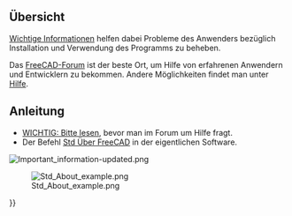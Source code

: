 <languages/>

<span id="Overview"></span>
==Übersicht==

[[Important information/de|Wichtige Informationen]] helfen dabei Probleme des Anwenders bezüglich Installation und Verwendung des Programms zu beheben. 

Das [https://forum.freecad.org/viewforum.php?f=3 FreeCAD-Forum] ist der beste Ort, um Hilfe von erfahrenen Anwendern und Entwicklern zu bekommen. Andere Möglichkeiten findet man unter [[Help/de|Hilfe]].

<span id="Directions"></span>
==Anleitung==

{{VeryImportantMessage|Bevor man um Hilfe bittet, sollte man diesen Verknüpfungen folgen oder auf die Abbildung/Bildunterschriften unten klicken}}
* [https://forum.freecad.org/viewtopic.php?f=3&t=2264 WICHTIG: Bitte lesen], bevor man im Forum um Hilfe fragt.
* Der Befehl [[Std_About/de|Std Über FreeCAD]] in der eigentlichen Software.
[[File:Important_information-updated.png|link=https://forum.freecad.org/viewtopic.php?f=3&t=2264]]
{{Caption|align=center|Die Aufforderung wichtige Informationen anzugeben befindet sich im oberen Bereich eines  jeden Subforums. Abbildung oben anklicken, um der Verknüpfung zu folgen.}}

[[File:Std_About_example.png|center|link=Std_About/de]]

{{Caption|align=center|Das Fenster mit der Information "[[Std_About/de|Über FreeCAD]]" in der Software. Es wird kein Bildschirmfoto des Fensters erstellt,<br/>sondern die Schaltfläche {{Button|In Zwischenablage kopieren}} gedrückt, damit die Information in die Hilfeanfrage eingefügt werden kann.}}

{{Userdocnavi{{#translation:}}}}
